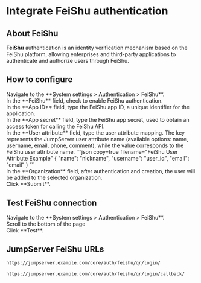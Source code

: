 # Integrate FeiShu authentication <Icon name="xpack"/>

## About FeiShu
**FeiShu** authentication is an identity verification mechanism based on the FeiShu platform, allowing enterprises and third-party applications to authenticate and authorize users through FeiShu.

## How to configure
<Steps>

<div>
<Nav name="system-settings" />
</div>

<div>
Navigate to the **System settings > Authentication > FeiShu**.
</div>

<div>
In the **FeiShu** field, check to enable FeiShu authentication.
</div>

<div>
In the **App ID** field, type the FeiShu app ID, a unique identifier for the application.
</div>

<div>
In the **App secret** field, type the FeiShu app secret, used to obtain an access token for calling the FeiShu API.
</div>

<div>
In the **User attribute** field, type the user attribute mapping. The key represents the JumpServer user attribute name (available options: name, username, email, phone, comment), while the value corresponds to the FeiShu user attribute name.
```json copy=true filename="FeiShu User Attribute Example"
{
  "name": "nickname",
  "username": "user_id",
  "email": "email"
}
```
</div>

<div>
In the **Organization** field, after authentication and creation, the user will be added to the selected organization.
</div>

<div>
Click **Submit**.
</div>

</Steps>

## Test FeiShu connection
<Steps>
<div>
<Nav name="system-settings" />
</div>

<div>
Navigate to the **System settings > Authentication > FeiShu**.
</div>

<div>
Scroll to the bottom of the page
</div>

<div>
Click **Test**.
</div>
</Steps>

## JumpServer FeiShu URLs

```md filename="QR Login URL"
https://jumpserver.example.com/core/auth/feishu/qr/login/
```

```md filename="QR Login Success Callback URL"
https://jumpserver.example.com/core/auth/feishu/qr/login/callback/
```
